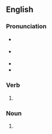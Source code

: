 ==English==

===Pronunciation===
* {{a|UK}} {{IPA|en|/ˈsɛn.t(ə)ɹɪŋ/}}
* {{a|US}} {{IPA|en|/ˈsɛn.tə.ɹɪŋ/}}
* {{hyphenation|en|cen|tr|ing}}
* {{hyphenation|en|cen|tring}}

===Verb===
{{head|en|verb form}}

# {{present participle of|en|centre|nocat=1}}

===Noun===
{{en-noun}}

# {{alt form|en|centering}}